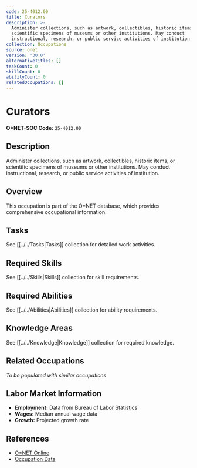 ```yaml
---
code: 25-4012.00
title: Curators
description: >-
  Administer collections, such as artwork, collectibles, historic items, or
  scientific specimens of museums or other institutions. May conduct
  instructional, research, or public service activities of institution.
collection: Occupations
source: onet
version: '30.0'
alternativeTitles: []
taskCount: 0
skillCount: 0
abilityCount: 0
relatedOccupations: []
---
```

# Curators

**O*NET-SOC Code:** `25-4012.00`

## Description

Administer collections, such as artwork, collectibles, historic items, or scientific specimens of museums or other institutions. May conduct instructional, research, or public service activities of institution.

## Overview

This occupation is part of the O*NET database, which provides comprehensive occupational information.

## Tasks

See [[../../Tasks|Tasks]] collection for detailed work activities.

## Required Skills

See [[../../Skills|Skills]] collection for skill requirements.

## Required Abilities

See [[../../Abilities|Abilities]] collection for ability requirements.

## Knowledge Areas

See [[../../Knowledge|Knowledge]] collection for required knowledge.

## Related Occupations

*To be populated with similar occupations*

## Labor Market Information

- **Employment:** Data from Bureau of Labor Statistics
- **Wages:** Median annual wage data
- **Growth:** Projected growth rate

## References

- [O*NET Online](https://www.onetonline.org/link/summary/25-4012.00)
- [Occupation Data](https://www.onetcenter.org/)
